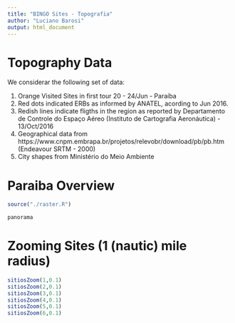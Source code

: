 ```yaml
---
title: "BINGO Sites - Topografia"
author: "Luciano Barosi"
output: html_document
---
```


# Topography Data

We considerar the following set of data:

1. Orange Visited Sites in first tour 20 - 24/Jun - Paraíba
2. Red dots indicated ERBs as informed by ANATEL, acording to Jun 2016.
3. Redish lines indicate fligths in the region as reported by Departamento de Controle do Espaço Aéreo (Instituto de Cartografia Aeronáutica) - 13/Oct/2016
4. Geographical data from https://www.cnpm.embrapa.br/projetos/relevobr/download/pb/pb.htm (Endeavour SRTM - 2000)
5. City shapes from Ministério do Meio Ambiente

# Paraiba Overview

```r
source("./raster.R")
```

```r
panorama
```

# Zooming Sites (1 (nautic) mile radius)

```r
sitiosZoom(1,0.1)
sitiosZoom(2,0.1)
sitiosZoom(3,0.1)
sitiosZoom(4,0.1)
sitiosZoom(5,0.1)
sitiosZoom(6,0.1)
```
